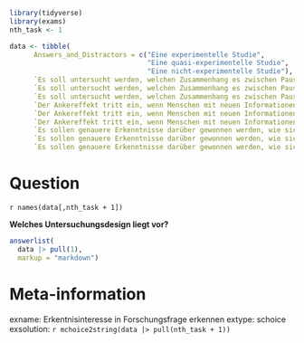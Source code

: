
```r
library(tidyverse)
library(exams)
nth_task <- 1

data <- tibble(
      Answers_and_Distractors = c("Eine experimentelle Studie",
                                  "Eine quasi-experimentelle Studie",
                                  "Eine nicht-experimentelle Studie"),
      `Es soll untersucht werden, welchen Zusammenhang es zwischen Pausen beim Lernen und der Lernleistung gibt. Dazu werden die Studierenden eines Seminars während ihrer Lernzeit beobachtet. Es wird registriert, wie viel Zeit sie für das Lernen der Inhalte aufwenden und wie viele Lernpausen sie machen. Die Lernleistung wird anhand der erreichten Punktzahl in einer Abschlussklausur bewertet.` =  c(F,F,T), # adjust line 132 if coded 0/1 #1
      `Es soll untersucht werden, welchen Zusammenhang es zwischen Pausen beim Lernen und der Lernleistung gibt. Dazu werden Studentinnen und Studenten eines Seminars miteinander verglichen. Die Studentinnen werden aufgefordert nach jeweils 30 Minuten Lernzeit eine Pause von 5 Minuten einzulegen. Die Studenten sollen die Zeit ohne Unterbrechung zum Lernen nutzen. Zusätzlich wird die Lernzeit erfasst. Die Lernleistung wird anhand der erreichten Punktzahl in einer Abschlussklausur bewertet.` =  c(F,T,F), #2
      `Es soll untersucht werden, welchen Zusammenhang es zwischen Pausen beim Lernen und der Lernleistung gibt. Dazu werden die Studierenden in einem Seminar zufällig in zwei Gruppen zugeteilt. Die Gesamtlernzeit wird für beide Gruppen auf 3 h begrenzt. Gruppe 1 soll nach jeweils 30 Minuten eine Pause von 5 Minuten machen, Gruppe 2 soll die Zeit ohne Unterbrechung zum Lernen nutzen. Die Lernleistung wird anhand der erreichten Punktzahl in einer Abschlussklausur bewertet.` =  c(T,F,F),#3
      `Der Ankereffekt tritt ein, wenn Menschen mit neuen Informationen (z. B. Zahlenwerten) konfrontiert werden, die sie unbewusst als Anker nutzen, um daran ihre eigene Einschätzung zu orientieren. Es soll untersucht werden, ob die Zweitkorrektur von Abituraufsätzen im Fach Deutsch durch den Ankereffekt verfälscht wird, wenn die Erstkorrekturnote bekannt ist. Dazu werden in einer repräsentative Stichprobe von Deutschlehrkräften die gleichen fünf Deutschaufsätze samt Erstkorrektur mit der Bitte um Zweitkorrektur vorgelegt. Anschließend beantworten die Lehrkräfte in einem standardisierten Fragebogen, ob sie bei der Beurteilung von der Erstkorrektur beeinflusst wurden.` =  c(F,F,T), #4
      `Der Ankereffekt tritt ein, wenn Menschen mit neuen Informationen (z. B. Zahlenwerten) konfrontiert werden, die sie unbewusst als Anker nutzen, um daran ihre eigene Einschätzung zu orientieren. Es soll untersucht werden, ob die Zweitkorrektur von Abituraufsätzen im Fach Deutsch durch den Ankereffekt verfälscht wird, wenn die Erstkorrekturnote bekannt ist. Dazu werden Lehrer*innen zufällig in zwei Experimentalgruppen eingeteilt. Eine Gruppe erhält Deutschaufsätze mit einer angeblich guten Erstkorrekturnote (Note 2). Die andere Gruppe erhält dieselben Deutschaufsätze jedoch unter Angabe einer schlechten Erstkorrekturnote (Note 5). Es wird untersucht, ob eine bessere Note für Arbeiten mit der angeblichen guten Erstkorrekturnote als mit der angeblich schlechten Erstkorrekturnote vergeben werden.` =  c(T,F,F),#5
      `Der Ankereffekt tritt ein, wenn Menschen mit neuen Informationen (z. B. Zahlenwerten) konfrontiert werden, die sie unbewusst als Anker nutzen, um daran ihre eigene Einschätzung zu orientieren. Es soll untersucht werden, ob die Zweitkorrektur von Abituraufsätzen im Fach Deutsch durch den Ankereffekt verfälscht wird, wenn die Erstkorrekturnote bekannt ist. Der Einfachheit halber bilden die Lehrkräfte an Schule A die eine Experimentalgruppe und die Lehrkräfte an Schule B die zweite Experimentalgruppe. Eine Gruppe erhält Deutschaufsätze mit einer angeblich guten Erstkorrekturnote (Note 2). Die andere Gruppe erhält dieselben Deutschaufsätze jedoch unter Angabe einer schlechten Erstkorrekturnote (Note 5). Es wird untersucht, ob eine bessere Note für Arbeiten mit der angeblichen guten Erstkorrekturnote als mit der angeblich schlechten Erstkorrekturnote vergeben werden.` =  c(F,T,F),#6
      `Es sollen genauere Erkenntnisse darüber gewonnen werden, wie sich die Stressbewältigung bei Lehrkräften verbessern lässt. Dazu werden umfangreiche Fragebögen zu Persönlichkeitsmerkmalen, Wissen zu Stressbewältigungsstrategien sowie eigenem Stressempfinden bei Lehrkräften mit und ohne vorherige Burnout-Diagnose miteinander verglichen.` =  c(F,F,T),#7
      `Es sollen genauere Erkenntnisse darüber gewonnen werden, wie sich die Stressbewältigung bei Lehrkräften verbessern lässt. Dazu werden aus einem Pool interessierter Lehrkräfte zufällig 30 Personen ausgewählt und zu einem Stressbewältigungstraining eingeladen. Die nicht eingeladenen Lehrkräfte wurden als Kontrollgruppe genutzt. Beim Training wird umfangreiches Wissen zur Entstehung von Stress und zu Stressbewältigungsstrategien angeboten und in kleineren Gruppenübungen vertieft. Längsschnittlich werden die Teilnehmenden zu ihrem eigenen Stressempfinden im Beruf befragt und mit der Kontrollstichprobe verglichen.` =  c(T,F,F),#8
      `Es sollen genauere Erkenntnisse darüber gewonnen werden, wie sich die Stressbewältigung bei Lehrkräften verbessern lässt. Dazu wird auf einer Fortbildung zum Thema Burnout für alle Teilnehmenden ein Stressbewältigungstraining in Kleingruppen durchgeführt. Die Kontrollstichprobe wurde auf einer Fortbildung für Inklusion für die Studie ausgewählt. Längsschnittlich werden die Teilnehmenden anschließend zu ihrem eigenen Stressempfinden im Beruf befragt und mit der Kontrollstichprobe verglichen.` =  c(F,T,F))


```


Question
========
`r names(data[,nth_task + 1])`

**Welches Untersuchungsdesign liegt vor?** 

  
```r
answerlist(
  data |> pull(1),
  markup = "markdown")
```




Meta-information
================
exname: Erkentnisinteresse in Forschungsfrage erkennen
extype: schoice
exsolution: `r mchoice2string(data |> pull(nth_task + 1))`